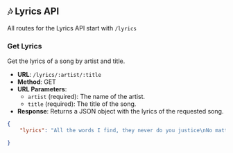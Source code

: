 ## 🎶 Lyrics API

All routes for the Lyrics API start with `/lyrics`

### Get Lyrics

Get the lyrics of a song by artist and title.

- **URL**: `/lyrics/:artist/:title`
- **Method**: GET
- **URL Parameters**:
  - `artist` (required): The name of the artist.
  - `title` (required): The title of the song.
- **Response**: Returns a JSON object with the lyrics of the requested song.

```json
{
    "lyrics": "All the words I find, they never do you justice\nNo matter how I try, I can't articulate it\nYour love's too wide, too deep for human language\nIt's more than words can say, oh, it's more than I can fathom\n\nAnd I'm left in awe of who you are\nYour goodness leaves me speechless\nAnd I'm left in awe of who you are\nYour goodness leaves me breathless\n\nAnd I'm left in awe of who you are\nYour goodness leaves me speechless\nAnd I'm left in awe of who you are\nYour goodness leaves me breathless\n\nAll the words I find, they never do you justice\nNo matter how I try, I can't articulate it\nYour love's too wide, too deep for human language\nIt's more than words can say, oh, it's more than I can fathom\n\nAnd I'm left in awe of who you are\nYour goodness leaves me speechless\nAnd I'm left in awe of who you are\nYour goodness leaves me breathless\n\nAnd I'm left in awe of who you are\nYour goodness leaves me speechless\nAnd I'm left in awe of who you are\nYour goodness leaves me breathless";

}
